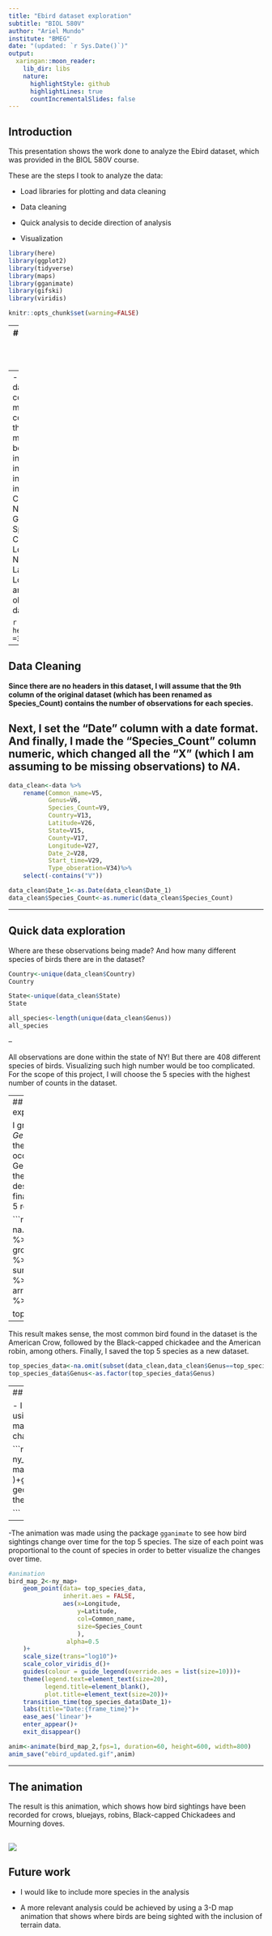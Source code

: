 ```yaml
---
title: "Ebird dataset exploration"
subtitle: "BIOL 580V"
author: "Ariel Mundo"
institute: "BMEG"
date: "(updated: `r Sys.Date()`)"
output:
  xaringan::moon_reader:
    lib_dir: libs
    nature:
      highlightStyle: github
      highlightLines: true
      countIncrementalSlides: false
---
```


## Introduction

This presentation shows the work done to analyze the Ebird dataset, which was provided in the BIOL 580V course.

These are the steps I took to analyze the data:

- Load libraries for plotting and data cleaning

- Data cleaning

- Quick analysis to decide direction of analysis

- Visualization


```r
library(here)
library(ggplot2)
library(tidyverse)
library(maps)
library(gganimate)
library(gifski)
library(viridis)

knitr::opts_chunk$set(warning=FALSE)
```

---
## Loading and cleaning the data

- Load data, the separator for the data was tab or "\t".

```r
data<-read.csv(here("data/ebird.csv"),header=FALSE,sep="\t", quote="")

data<-data%>%
    separate(col=V2,into=c("Date_1","Time_1"),sep=' ')

```

--
- The dataset contains many columns that we might not be interested in. I was interested in the Common Name, Genus, Species Count, Location Name, Latitude, Longitude and observation date.

```r
head(data,n =3)
```


---

## Data Cleaning

**Since there are no headers in this dataset, I will assume that the 9th column of the original dataset (which has been renamed as Species_Count) contains the number of observations for each species.** 

Next, I set the "Date" column with a date format. And finally, I made the "Species_Count" column numeric, which changed all the "X" (which I am assuming to be missing observations) to _NA_.
--
```r
data_clean<-data %>%
    rename(Common_name=V5,
           Genus=V6, 
           Species_Count=V9,
           Country=V13,
           Latitude=V26,
           State=V15,
           County=V17,
           Longitude=V27,
           Date_2=V28,
           Start_time=V29, 
           Type_obseration=V34)%>%
    select(-contains("V"))

data_clean$Date_1<-as.Date(data_clean$Date_1)
data_clean$Species_Count<-as.numeric(data_clean$Species_Count)
```
---

## Quick data exploration

Where are these observations being made? And how  many different species of birds there are in the dataset?

```r
Country<-unique(data_clean$Country)
Country

State<-unique(data_clean$State)
State

all_species<-length(unique(data_clean$Genus))
all_species
```

--

All observations are done within the state of NY! But there are 408 different species of birds. Visualizing such high number would be too complicated. For the scope of this project, I will choose the 5 species with the highest number of counts in the dataset. 

---
## Quick data exploration

I grouped the data by _Genus_, and counted the number of occurrences of each Genus. Then, I ordered the observations in descending order and finally, I picked the top 5 rows.

```r
top_species<-na.omit(data_clean) %>%
    group_by(Genus) %>%
    summarize(Count=n()) %>%
    arrange(desc(Count)) %>%
    slice_head(n=5)
   
top_species
```

--

This result makes sense, the most common bird found in the dataset is the American Crow, followed by the Black-capped chickadee and the American robin, among others. Finally, I saved the top 5 species as a new dataset.

```r
top_species_data<-na.omit(subset(data_clean,data_clean$Genus==top_species$Genus))
top_species_data$Genus<-as.factor(top_species_data$Genus)
```

---
## Plotting the data

- I decided to plot the count per each type of bird using the {ggplot} and {maps} libraries, and then make an animation to see how the spatial location changes over time.

```r

US_map<-map_data("county","New York")
ny_map<-ggplot(data=US_map,
               mapping=aes(x=long,
                           y=lat,group=group)
               )+geom_polygon(color="black",
                              fill="gray")+
    geom_polygon(data=US_map,fill=NA,color="white")+
    theme_void()

```

--

-The animation was made using the package `gganimate` to see how bird sightings change over time for the top 5 species. The size of each point was proportional to the count of species in order to better visualize the changes over time.

```r
#animation 
bird_map_2<-ny_map+
    geom_point(data= top_species_data,
               inherit.aes = FALSE,
               aes(x=Longitude,
                   y=Latitude,
                   col=Common_name,
                   size=Species_Count
                   ),
                alpha=0.5
    )+
    scale_size(trans="log10")+
    scale_color_viridis_d()+
    guides(colour = guide_legend(override.aes = list(size=10)))+
    theme(legend.text=element_text(size=20),
          legend.title=element_blank(),
          plot.title=element_text(size=20))+
    transition_time(top_species_data$Date_1)+
    labs(title="Date:{frame_time}")+
    ease_aes('linear')+
    enter_appear()+
    exit_disappear()

anim<-animate(bird_map_2,fps=1, duration=60, height=600, width=800)
anim_save("ebird_updated.gif",anim)
```

---

## The animation

The result is this animation, which shows how bird sightings have been recorded for crows, bluejays, robins, Black-capped Chickadees and Mourning doves.

![](ebird_updated.gif)
---

## Future work

- I would like to include more species in the analysis

- A more relevant analysis could be achieved by using a 3-D map animation that shows where birds are being sighted with the inclusion of terrain data.

